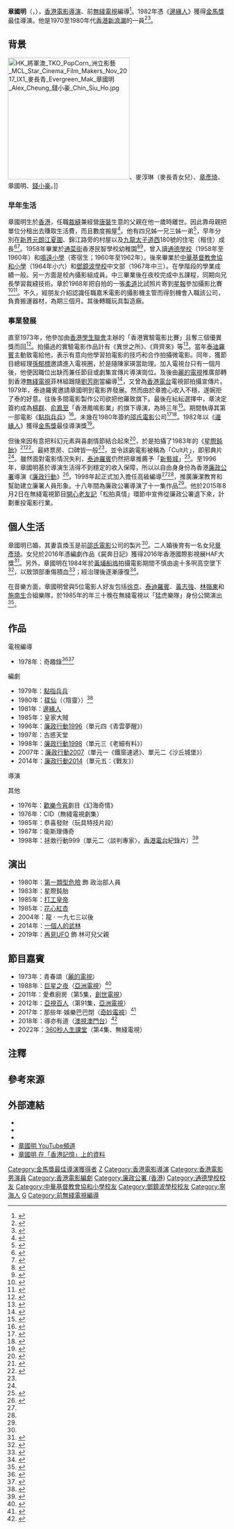 {{藝人
|subject_name   = 章國明
|english_name   = Alex Cheung
|羅馬拼音 = Cheung Kwok-Ming
|image_name     = 
|image_size = 
|image_caption  = 
|類型 = 導演
|date_of_birth  = {{birth date and age|1951|12|22}}<ref name="拍十八年廉政劇章國明：替人消災">{{cite news | title=拍十八年廉政劇章國明：替人消災 | url=https://lj.hkej.com/lj2017/artculture/article/id/362278/%E6%8B%8D%E5%8D%81%E5%85%AB%E5%B9%B4%E5%BB%89%E6%94%BF%E5%8A%87%E7%AB%A0%E5%9C%8B%E6%98%8E%EF%BC%9A%E6%9B%BF%E4%BA%BA%E6%B6%88%E7%81%BD | publisher=信報 | date=2014-04-10|accessdate=2020-07-21}}</ref>
|place_of_birth = {{HKG-1945}}
|date_of_death  = 
|place_of_death = 
|籍貫 = [[浙江省|浙江省]][[寧海縣|寧海縣]]<ref>{{cite web |url=http://archive.ph/capWn |title=章國明家鄉 |last= |first= |date=2018-03-06|website= |publisher=全球章氏宗親 Facebook群組 |access-date=2020-07-25|quote=}}</ref>
|職業 = [[電影導演|電影導演]]、[[電影監製|監製]]、[[編劇|編劇]]
|教育程度 = 中五
|母校 = [[通德學校|通德學校]]<ref>{{cite web |url=http://archive.vn/TfkQy |title=曾就讀的元朗學校 |last= |first= |date=2019-07-26|website= |publisher=章國明 Facebook |access-date=2020-07-25|quote=}}</ref><br>[[天主教鳴遠中學|鳴遠小學]]<ref>{{cite web |url=http://archive.ph/PoPNn |title=就讀鳴遠小學 |last= |first= |date=2018-09-19|website= |publisher=香港調景嶺同學會 |access-date=2020-07-25|quote=}}</ref><br>[[中華基督教會協和小學|中華基督教會協和小學]]<ref>{{cite web |url=http://archive.vn/cm9vJ |title=就讀協和小學 |last= |first= |date=2020-04-23|website= |publisher=章國明 Facebook |access-date=2020-07-25|quote=}}</ref><ref>{{cite web |url=https://drive.google.com/file/d/1Y88aGe5wWuB5xF2HVyobPtgiPZslvO5_/view?usp=sharing |title=章國明協和小學學生照 |last= |first= |date= |website= |publisher=章國明 Facebook |access-date=2020-07-25 |quote= |archive-date=2020-07-25 |archive-url=https://web.archive.org/web/20200725080905/https://drive.google.com/file/d/1Y88aGe5wWuB5xF2HVyobPtgiPZslvO5_/view?usp=sharing |dead-url=no }}</ref><br>[[鄧鏡波學校|鄧鏡波學校]]<ref>{{cite web |url=https://drive.google.com/file/d/1-r6r1fEIG09MZisAyEJmSi-3pU3rgjHE/view?usp=sharing |title=鄧鏡波學校1960年代班照，由下至上第一排右三者為章國明 |last= |first= |date= |website= |publisher=鄧鏡波學校 |access-date=2020-07-25 |quote= |archive-date=2020-07-25 |archive-url=https://web.archive.org/web/20200725074927/https://drive.google.com/file/d/1-r6r1fEIG09MZisAyEJmSi-3pU3rgjHE/view?usp=sharing |dead-url=no }}</ref>
|親屬 = 女兒：[[章彥琦|章彥琦]]（Ashley）<ref>{{cite web |url=https://www.mpweekly.com/entertainment/focus/local/%e5%90%8d%e4%ba%ba%e5%b0%88%e7%b7%9a/home-sweet-home/20170225-40360 |title=章國明獨門育兒訓練 章彥琦傳承投身電影 |last= |first= |date=2017-02-25 |website= |publisher=明周 |access-date=2020-07-21 |quote= |archive-date=2020-11-30 |archive-url=https://web.archive.org/web/20201130193841/https://www.mpweekly.com/entertainment/focus/local/%E5%90%8D%E4%BA%BA%E5%B0%88%E7%B7%9A/home-sweet-home/20170225-40360 |dead-url=no }}</ref><br>（{{birth date and age|1993|12|8}}）<ref>{{cite news | title=代 Cult2：八十前家砌小電影院 實驗片朋友仔 | url=https://hk.lifestyle.appledaily.com/lifestyle/culture/daily/article/20100903/14410644 | page= | publisher=[[蘋果日報_(香港)|蘋果日報]] | date=2010-09-03 | accessdate=2020-07-21 | quote= | archive-date=2019-03-06 | archive-url=https://web.archive.org/web/20190306235205/https://hk.lifestyle.appledaily.com/lifestyle/culture/daily/article/20100903/14410644 | dead-url=no }}</ref>
|配偶 = {{marriage|[[袁煥玉|袁煥玉]]（Terrenz）|1986}}<ref>{{cite news | title=章國明袁煥玉結婚之喜 行婚禮未許進洞房 相戀五六年昨圓夢 | url=https://mmis.hkpl.gov.hk/coverpage/-/coverpage/view?_coverpage_WAR_mmisportalportlet_hsf=%E7%AB%A0%E5%9C%8B%E6%98%8E&p_r_p_-1078056564_c=QF757YsWv59%2F7w9HmQIJTaPYrA8HH0O%2F&_coverpage_WAR_mmisportalportlet_o=51&_coverpage_WAR_mmisportalportlet_actual_q=%28%20verbatim_dc.collection%3A%28%22Old%5C%20HK%5C%20Newspapers%22%29%20%29%20AND+%28%20%28%20allTermsMandatory%3A%28true%29%20OR+all_dc.title%3A%28%E7%AB%A0%E5%9C%8B%E6%98%8E%29%20OR+all_dc.creator%3A%28%E7%AB%A0%E5%9C%8B%E6%98%8E%29%20OR+all_dc.contributor%3A%28%E7%AB%A0%E5%9C%8B%E6%98%8E%29%20OR+all_dc.subject%3A%28%E7%AB%A0%E5%9C%8B%E6%98%8E%29%20OR+fulltext%3A%28%E7%AB%A0%E5%9C%8B%E6%98%8E%29%20OR+all_dc.description%3A%28%E7%AB%A0%E5%9C%8B%E6%98%8E%29%20%29%20%29&_coverpage_WAR_mmisportalportlet_sort_field=score&_coverpage_WAR_mmisportalportlet_sort_order=desc | pages=17 | publisher=華僑日報 | date=1986-03-11 | accessdate=2020-07-23 | quote= | archive-date=2020-07-24 | archive-url=https://web.archive.org/web/20200724104902/https://mmis.hkpl.gov.hk/coverpage/-/coverpage/view?_coverpage_WAR_mmisportalportlet_hsf=%E7%AB%A0%E5%9C%8B%E6%98%8E&p_r_p_-1078056564_c=QF757YsWv59%2F7w9HmQIJTaPYrA8HH0O%2F&_coverpage_WAR_mmisportalportlet_o=51&_coverpage_WAR_mmisportalportlet_actual_q=%28%20verbatim_dc.collection%3A%28%22Old%5C%20HK%5C%20Newspapers%22%29%20%29%20AND+%28%20%28%20allTermsMandatory%3A%28true%29%20OR+all_dc.title%3A%28%E7%AB%A0%E5%9C%8B%E6%98%8E%29%20OR+all_dc.creator%3A%28%E7%AB%A0%E5%9C%8B%E6%98%8E%29%20OR+all_dc.contributor%3A%28%E7%AB%A0%E5%9C%8B%E6%98%8E%29%20OR+all_dc.subject%3A%28%E7%AB%A0%E5%9C%8B%E6%98%8E%29%20OR+fulltext%3A%28%E7%AB%A0%E5%9C%8B%E6%98%8E%29%20OR+all_dc.description%3A%28%E7%AB%A0%E5%9C%8B%E6%98%8E%29%20%29%20%29&_coverpage_WAR_mmisportalportlet_sort_order=desc&_coverpage_WAR_mmisportalportlet_sort_field=score | dead-url=no }}</ref>
|活躍年代 = 1979年至今
|出道日期 = {{start date and age|1973}}
|出道作品 = 《[[點指兵兵|點指兵兵]]》
|出道地點 = {{BHKG}}
|代表作 = 《[[邊緣人_(電影)|邊緣人]]》
|IMDb = 2216880
|goldenhorseawards = {{awards|name=[[第19屆金馬獎|第19屆金馬獎]]|award=最佳導演 |year=1982年 |title=《[[邊緣人_(電影)|邊緣人]]》}}
|簽名 = Alex Cheung Kwok Ming's signature.jpg
}}

'''章國明'''（{{lang-en|Alex Cheung Kwok Ming}}，{{bd|1951年|12月22日}}），[[香港|香港]][[電影|電影]][[導演|導演]]、前[[無綫電視|無綫電視]]編導<ref>{{cite news | title=岳華拍片多動極思靜 電視編導章國明突投影圈 | url=https://mmis.hkpl.gov.hk/coverpage/-/coverpage/view?_coverpage_WAR_mmisportalportlet_hsf=%E7%AB%A0%E5%9C%8B%E6%98%8E&_coverpage_WAR_mmisportalportlet_actual_q=%28%20verbatim_dc.collection%3A%28%22Old%5C%20HK%5C%20Newspapers%22%29%20%29%20AND+%28%20%28%20allTermsMandatory%3A%28true%29%20OR+all_dc.title%3A%28%E7%AB%A0%E5%9C%8B%E6%98%8E%29%20OR+all_dc.creator%3A%28%E7%AB%A0%E5%9C%8B%E6%98%8E%29%20OR+all_dc.contributor%3A%28%E7%AB%A0%E5%9C%8B%E6%98%8E%29%20OR+all_dc.subject%3A%28%E7%AB%A0%E5%9C%8B%E6%98%8E%29%20OR+fulltext%3A%28%E7%AB%A0%E5%9C%8B%E6%98%8E%29%20OR+all_dc.description%3A%28%E7%AB%A0%E5%9C%8B%E6%98%8E%29%20%29%20%29&_coverpage_WAR_mmisportalportlet_sort_field=score&p_r_p_-1078056564_c=QF757YsWv5%2FH7zGe%2FKF%2BFGxpjCR6LMsU&_coverpage_WAR_mmisportalportlet_o=76&_coverpage_WAR_mmisportalportlet_sort_order=desc | page=3 | publisher=工商晚報 | date=1979-01-27 | accessdate=2020-07-25 | quote= | archive-date=2020-07-25 | archive-url=https://web.archive.org/web/20200725093324/https://mmis.hkpl.gov.hk/coverpage/-/coverpage/view?_coverpage_WAR_mmisportalportlet_hsf=%E7%AB%A0%E5%9C%8B%E6%98%8E&_coverpage_WAR_mmisportalportlet_actual_q=%28%20verbatim_dc.collection%3A%28%22Old%5C%20HK%5C%20Newspapers%22%29%20%29%20AND+%28%20%28%20allTermsMandatory%3A%28true%29%20OR+all_dc.title%3A%28%E7%AB%A0%E5%9C%8B%E6%98%8E%29%20OR+all_dc.creator%3A%28%E7%AB%A0%E5%9C%8B%E6%98%8E%29%20OR+all_dc.contributor%3A%28%E7%AB%A0%E5%9C%8B%E6%98%8E%29%20OR+all_dc.subject%3A%28%E7%AB%A0%E5%9C%8B%E6%98%8E%29%20OR+fulltext%3A%28%E7%AB%A0%E5%9C%8B%E6%98%8E%29%20OR+all_dc.description%3A%28%E7%AB%A0%E5%9C%8B%E6%98%8E%29%20%29%20%29&_coverpage_WAR_mmisportalportlet_sort_field=score&p_r_p_-1078056564_c=QF757YsWv5%2FH7zGe%2FKF%2BFGxpjCR6LMsU&_coverpage_WAR_mmisportalportlet_o=76&_coverpage_WAR_mmisportalportlet_sort_order=desc | dead-url=no }}</ref>。1982年憑《[[邊緣人_(電影)|邊緣人]]》獲得[[金馬獎|金馬獎]]最佳導演。他是1970至1980年代[[香港新浪潮|香港新浪潮]]的一員<ref>{{cite web |url=https://www.filmcritics.org.hk/film-review/node/2018/05/10/%E6%9B%B8%E5%AF%AB%E7%95%B6%E4%B8%8B%EF%BC%9A%E9%A6%99%E6%B8%AF%E5%9C%8B%E9%9A%9B%E9%9B%BB%E5%BD%B1%E7%AF%80%E5%81%B4%E8%A8%98 |title=書寫當下：香港國際電影節側記 |last= |first= |date=2018-05-10|website= |publisher=香港影評庫 |access-date=2020-07-21|quote=}}</ref><ref>{{cite book |author1=李冰雁 |title=香港電影的文化記憶 從文學到電影的跨媒介轉換 |date=2017 |publisher=三聯書店(香港)有限公司 |page=6 |quote= |url=https://books.google.com.hk/books?id=Qr01DwAAQBAJ&pg=PA6&lpg=PA6&dq=%E7%AB%A0%E5%9C%8B%E6%98%8E+%E9%A6%99%E6%B8%AF%E9%9B%BB%E5%8F%B0&source=bl&ots=5hALE3V_gj&sig=ACfU3U0_8iSRjAcC21PQhX-He37lwQuVtQ&hl=zh-TW&sa=X&ved=2ahUKEwiLjoLGs-jqAhUXa94KHR_uCrs4MhDoATAGegQICRAB#v=onepage&q=%E7%AB%A0%E5%9C%8B%E6%98%8E%20%E9%A6%99%E6%B8%AF%E9%9B%BB%E5%8F%B0&f=false |access-date=2020-07-25 |archive-date=2021-03-02 |archive-url=https://web.archive.org/web/20210302155926/https://books.google.com.hk/books?id=Qr01DwAAQBAJ&pg=PA6&lpg=PA6&dq=%E7%AB%A0%E5%9C%8B%E6%98%8E+%E9%A6%99%E6%B8%AF%E9%9B%BB%E5%8F%B0&source=bl&ots=5hALE3V_gj&sig=ACfU3U0_8iSRjAcC21PQhX-He37lwQuVtQ&hl=zh-TW&sa=X&ved=2ahUKEwiLjoLGs-jqAhUXa94KHR_uCrs4MhDoATAGegQICRAB#v=onepage&q=%E7%AB%A0%E5%9C%8B%E6%98%8E%20%E9%A6%99%E6%B8%AF%E9%9B%BB%E5%8F%B0&f=false |dead-url=no }}</ref>。

==背景==
[[File:HK_將軍澳_TKO_PopCorn_洲立影藝_MCL_Star_Cinema_Film_Makers_Nov_2017_IX1_麥長青_Evergreen_Mak_章國明_Alex_Cheung_錢小豪_Chin_Siu_Ho.jpg|280px]]、麥淳琳（麥長青女兒）、[[章彥琦|章彥琦]]、章國明、[[錢小豪|錢小豪]]。]]

===早年生活===
章國明生於[[香港|香港]]，任職[[裁縫|裁縫]]兼經營[[唐裝|唐裝]]生意的父親在他一歲時離世{{noteTag|name=守下留情|關於章國明太子道成長地、家庭背景、學業情況、校園生活以及學習裁縫技術的資料出自香港電台第一台廣播節目《守下留情》於2018年1月8日播出的訪問。}}。因此靠母親把單位分租出去賺取生活費{{noteTag|name=守下留情}}，而且數度搬屋<ref>{{cite news | title=許多公司都找他 章國明忽成忙人 | url=https://mmis.hkpl.gov.hk/coverpage/-/coverpage/view?_coverpage_WAR_mmisportalportlet_hsf=%E7%AB%A0%E5%9C%8B%E6%98%8E&p_r_p_-1078056564_c=QF757YsWv5%2FH7zGe%2FKF%2BFGVSHzTSol2D&_coverpage_WAR_mmisportalportlet_o=56&_coverpage_WAR_mmisportalportlet_actual_q=%28%20verbatim_dc.collection%3A%28%22Old%5C%20HK%5C%20Newspapers%22%29%20%29%20AND+%28%20%28%20allTermsMandatory%3A%28true%29%20OR+all_dc.title%3A%28%E7%AB%A0%E5%9C%8B%E6%98%8E%29%20OR+all_dc.creator%3A%28%E7%AB%A0%E5%9C%8B%E6%98%8E%29%20OR+all_dc.contributor%3A%28%E7%AB%A0%E5%9C%8B%E6%98%8E%29%20OR+all_dc.subject%3A%28%E7%AB%A0%E5%9C%8B%E6%98%8E%29%20OR+fulltext%3A%28%E7%AB%A0%E5%9C%8B%E6%98%8E%29%20OR+all_dc.description%3A%28%E7%AB%A0%E5%9C%8B%E6%98%8E%29%20%29%20%29&_coverpage_WAR_mmisportalportlet_sort_field=score&_coverpage_WAR_mmisportalportlet_sort_order=desc | pages=6 | publisher=工商晚報 | date=1980-07-27 | accessdate=2020-07-23 | quote= | archive-date=2020-07-24 | archive-url=https://web.archive.org/web/20200724014328/https://mmis.hkpl.gov.hk/coverpage/-/coverpage/view?_coverpage_WAR_mmisportalportlet_hsf=%E7%AB%A0%E5%9C%8B%E6%98%8E&p_r_p_-1078056564_c=QF757YsWv5%2FH7zGe%2FKF%2BFGVSHzTSol2D&_coverpage_WAR_mmisportalportlet_o=56&_coverpage_WAR_mmisportalportlet_actual_q=%28%20verbatim_dc.collection%3A%28%22Old%5C%20HK%5C%20Newspapers%22%29%20%29%20AND+%28%20%28%20allTermsMandatory%3A%28true%29%20OR+all_dc.title%3A%28%E7%AB%A0%E5%9C%8B%E6%98%8E%29%20OR+all_dc.creator%3A%28%E7%AB%A0%E5%9C%8B%E6%98%8E%29%20OR+all_dc.contributor%3A%28%E7%AB%A0%E5%9C%8B%E6%98%8E%29%20OR+all_dc.subject%3A%28%E7%AB%A0%E5%9C%8B%E6%98%8E%29%20OR+fulltext%3A%28%E7%AB%A0%E5%9C%8B%E6%98%8E%29%20OR+all_dc.description%3A%28%E7%AB%A0%E5%9C%8B%E6%98%8E%29%20%29%20%29&_coverpage_WAR_mmisportalportlet_sort_field=score&_coverpage_WAR_mmisportalportlet_sort_order=desc | dead-url=no }}</ref>。他有四兄姊一兄三姊一弟{{noteTag|name=守下留情}}<ref>{{cite web |url=http://archive.ph/GvX3a |title=兄弟姊妹數目 |last= |first= |date=2017-04-25|website= |publisher=章國明 Facebook |access-date=2020-07-25|quote=}}</ref>，早年分別在[[新界|新界]][[元朗|元朗]][[江夏圍|江夏圍]]、錦江路旁的村屋以及[[九龍|九龍]][[太子道西|太子道西]]180號的住宅（租住）成長{{noteTag|name=守下留情}}<ref>{{cite web |url=http://archive.vn/Wbi8O |title=童年住處 |last= |first= |date=2019-07-26|website= |publisher=章國明 Facebook |access-date=2020-07-25|quote=}}</ref><ref>{{cite web |url=http://archive.vn/gq5dY |title=童年住處(2) |last= |first= |date=2015-04-24|website= |publisher=章國明 Facebook |access-date=2020-07-25|quote=}}</ref>。1958年畢業於[[通菜街|通菜街]]香港民智學校幼稚園<ref>{{cite web |url=https://drive.google.com/file/d/12kmD7eirDjD-jzUinqeg_ffatmOpTtke/view?usp=sharing |title=香港民智學校幼稚園畢業生合照，帶標示者（由章本人標籤）為章國明 |last= |first= |date=1958 |website= |publisher=香港民智學校 |access-date=2020-07-25 |quote= |archive-date=2020-07-25 |archive-url=https://web.archive.org/web/20200725081743/https://drive.google.com/file/d/12kmD7eirDjD-jzUinqeg_ffatmOpTtke/view?usp=sharing |dead-url=no }}</ref><ref>{{cite news |title=畢業禮達高潮 昨十九校舉行 |url=https://mmis.hkpl.gov.hk/coverpage/-/coverpage/view?_coverpage_WAR_mmisportalportlet_hsf=%E7%95%A2%E6%A5%AD%E7%A6%AE&_coverpage_WAR_mmisportalportlet_actual_q=%28%20verbatim_dc.collection%3A%28%22Old%5C%20HK%5C%20Newspapers%22%29%20%29%20AND+%28%20%28%20allTermsMandatory%3A%28true%29%20OR+all_dc.title%3A%28%E7%95%A2%E6%A5%AD%E7%A6%AE%29%20OR+all_dc.creator%3A%28%E7%95%A2%E6%A5%AD%E7%A6%AE%29%20OR+all_dc.contributor%3A%28%E7%95%A2%E6%A5%AD%E7%A6%AE%29%20OR+all_dc.subject%3A%28%E7%95%A2%E6%A5%AD%E7%A6%AE%29%20OR+fulltext%3A%28%E7%95%A2%E6%A5%AD%E7%A6%AE%29%20OR+all_dc.description%3A%28%E7%95%A2%E6%A5%AD%E7%A6%AE%29%20%29%20%29&_coverpage_WAR_mmisportalportlet_sort_field=dc.publicationdate_bsort&p_r_p_-1078056564_c=QF757YsWv5%2FH7zGe%2FKF%2BFMZkdMRV8Tpu&_coverpage_WAR_mmisportalportlet_o=319&_coverpage_WAR_mmisportalportlet_sort_order=desc&_coverpage_WAR_mmisportalportlet_filter=dc.publicationdate_dt%3A%5B1950-01-01T00%3A00%3A00Z+TO+1959-12-31T15%3A59%3A59Z%5D |page=14 |language= |publisher=華僑日報 | date=1958-07-19 |accessdate=2022-05-01 |quote= }}</ref>，曾入讀[[通德學校|通德學校]]（1958年至1960年）和[[天主教鳴遠中學|鳴遠小學]]（寄宿生；1960年至1962年）。後來畢業於[[中華基督教會協和小學|中華基督教會協和小學]]（1964年小六）和[[鄧鏡波學校|鄧鏡波學校]]中文部（1967年中三）。在學階段的學業成績一般{{noteTag|name=守下留情}}。另一方面是校內攝影組成員{{noteTag|name=守下留情}}。中三畢業後在夜校完成中五課程{{noteTag|name=守下留情}}，同期向兄長學習裁縫技術{{noteTag|name=守下留情}}。章於1968年把自拍的一張[[柔道|柔道]]比試照片寄到[[星報|星報]]參加攝影比賽<ref>{{cite web |url=http://archive.vn/QepGR |title=參加星報攝影比賽 |last= |first= |date=2017-04-18|website= |publisher=章國明 Facebook |access-date=2020-07-25|quote=}}</ref><ref>{{cite news | title=Well-composed shot wins $25 | url=https://drive.google.com/file/d/1Hh6Rc1Ga9YizX1bhPorN3yHS9G4PhfJb/view?usp=sharing | page= | publisher=星報 | date=1968-05-12 | accessdate=2020-07-25 | quote= | archive-date=2021-03-02 | archive-url=https://web.archive.org/web/20210302155933/https://drive.google.com/file/d/1Hh6Rc1Ga9YizX1bhPorN3yHS9G4PhfJb/view?usp=sharing | dead-url=no }}</ref>。不久，經朋友介紹認識任職嘉禾電影的攝影機主管而得到機會入職該公司，負責搬運器材，為期三個月{{noteTag|name=守下留情1|關於章國明入行經過的資料出自香港電台第一台廣播節目《守下留情》於2018年1月9日播出的訪問。}}。其後轉職玩具製造廠{{noteTag|name=守下留情1}}。

===事業發展===
直至1973年，他參加由[[香港學生聯會|香港學生聯會]]主辦的「香港實驗電影比賽」且奪三個優異獎而回<ref>{{cite news | title=章國明×泰迪羅賓 40年電影熱血對談 | url=https://lj.hkej.com/lj2017/artculture/article/id/1845468/%E7%AB%A0%E5%9C%8B%E6%98%8E%C3%97%E6%B3%B0%E8%BF%AA%E7%BE%85%E8%B3%93+40%E5%B9%B4%E9%9B%BB%E5%BD%B1%E7%86%B1%E8%A1%80%E5%B0%8D%E8%AB%87 | page= | publisher=信報 | date=2018-05-24 | accessdate=2020-07-21 | quote= | archive-date=2019-12-03 | archive-url=https://web.archive.org/web/20191203070816/https://lj.hkej.com/lj2017/artculture/article/id/1845468/%25E7%25AB%25A0%25E5%259C%258B%25E6%2598%258E%25C3%2597%25E6%25B3%25B0%25E8%25BF%25AA%25E7%25BE%2585%25E8%25B3%2593%2B40%25E5%25B9%25B4%25E9%259B%25BB%25E5%25BD%25B1%25E7%2586%25B1%25E8%25A1%2580%25E5%25B0%258D%25E8%25AB%2587 | dead-url=no }}</ref>{{noteTag|name=守下留情1}}。拍攝過的實驗電影作品計有《異世之所》、《齊齊來》等<ref>{{cite web |url=https://www.lcsd.gov.hk/CE/CulturalService/HKFA/documents/2005525/2007343/newsletter70_e.pdf |title=第70期通訊 |last= |first= |date=2014-11 |website= |publisher=香港電影資料館 |access-date=2020-07-21 |quote= |archive-date=2020-07-21 |archive-url=https://web.archive.org/web/20200721122648/https://www.lcsd.gov.hk/CE/CulturalService/HKFA/documents/2005525/2007343/newsletter70_e.pdf |dead-url=no }}</ref>。當年[[泰迪羅賓|泰迪羅賓]]主動致電給他，表示有意向他學習拍電影的技巧和合作拍攝微電影{{noteTag|name=守下留情1}}。同年，獲節目總經理[[孫郁標|孫郁標]]邀請進入電視圈{{noteTag|name=守下留情1}}，於是隨陳家瑛當助理{{noteTag|name=守下留情1}}。加入電視台只有一個月後，他便因職位出缺而兼任節目或劇集宣傳片導演崗位{{noteTag|name=守下留情2|關於章國明轉職無綫電視的資料出自香港電台第一台廣播節目《守下留情》於2018年1月10日播出的訪問。}}。及後由[[麗的電視|麗的電視]]推廣部轉到香港[[無綫電視|無綫電視]]菲林組跟隨[[劉芳剛|劉芳剛]]當編導<ref>{{cite news | title=章國明事業得意 情塲卻遭大風波 | url=https://mmis.hkpl.gov.hk/coverpage/-/coverpage/view?_coverpage_WAR_mmisportalportlet_hsf=%E7%AB%A0%E5%9C%8B%E6%98%8E&p_r_p_-1078056564_c=QF757YsWv5%2FH7zGe%2FKF%2BFK8JO3uRCvhE&_coverpage_WAR_mmisportalportlet_o=98&_coverpage_WAR_mmisportalportlet_actual_q=%28%20verbatim_dc.collection%3A%28%22Old%5C%20HK%5C%20Newspapers%22%29%20%29%20AND+%28%20%28%20allTermsMandatory%3A%28true%29%20OR+all_dc.title%3A%28%E7%AB%A0%E5%9C%8B%E6%98%8E%29%20OR+all_dc.creator%3A%28%E7%AB%A0%E5%9C%8B%E6%98%8E%29%20OR+all_dc.contributor%3A%28%E7%AB%A0%E5%9C%8B%E6%98%8E%29%20OR+all_dc.subject%3A%28%E7%AB%A0%E5%9C%8B%E6%98%8E%29%20OR+fulltext%3A%28%E7%AB%A0%E5%9C%8B%E6%98%8E%29%20OR+all_dc.description%3A%28%E7%AB%A0%E5%9C%8B%E6%98%8E%29%20%29%20%29&_coverpage_WAR_mmisportalportlet_sort_field=score&_coverpage_WAR_mmisportalportlet_sort_order=desc | page=5 | publisher=工商晚報 | date=1979-10-23 | accessdate=2020-07-25 | quote= | archive-date=2020-07-25 | archive-url=https://web.archive.org/web/20200725143413/https://mmis.hkpl.gov.hk/coverpage/-/coverpage/view?_coverpage_WAR_mmisportalportlet_hsf=%E7%AB%A0%E5%9C%8B%E6%98%8E&p_r_p_-1078056564_c=QF757YsWv5%2FH7zGe%2FKF%2BFK8JO3uRCvhE&_coverpage_WAR_mmisportalportlet_o=98&_coverpage_WAR_mmisportalportlet_actual_q=%28%20verbatim_dc.collection%3A%28%22Old%5C%20HK%5C%20Newspapers%22%29%20%29%20AND+%28%20%28%20allTermsMandatory%3A%28true%29%20OR+all_dc.title%3A%28%E7%AB%A0%E5%9C%8B%E6%98%8E%29%20OR+all_dc.creator%3A%28%E7%AB%A0%E5%9C%8B%E6%98%8E%29%20OR+all_dc.contributor%3A%28%E7%AB%A0%E5%9C%8B%E6%98%8E%29%20OR+all_dc.subject%3A%28%E7%AB%A0%E5%9C%8B%E6%98%8E%29%20OR+fulltext%3A%28%E7%AB%A0%E5%9C%8B%E6%98%8E%29%20OR+all_dc.description%3A%28%E7%AB%A0%E5%9C%8B%E6%98%8E%29%20%29%20%29&_coverpage_WAR_mmisportalportlet_sort_field=score&_coverpage_WAR_mmisportalportlet_sort_order=desc | dead-url=no }}</ref>{{noteTag|name=守下留情2}}，又曾為[[香港電台|香港電台]]電視部拍攝宣傳片。1979年，泰迪羅賓邀請章國明到電影界發展{{noteTag|name=守下留情3|關於章國明轉為電影導演經過的資料出自香港電台第一台廣播節目《守下留情》於2018年1月11日播出的訪問。}}。然而由於章擔心收入不穩，遂婉拒了泰的好意{{noteTag|name=守下留情3}}。往後多間電影製作公司欲把他羅致旗下。最後在紜紜選擇中，章決定簽約成為[[楊群_(演員)|楊群]]、[[俞鳳至|俞鳳至]]「香港鳳鳴影業」的旗下導演{{noteTag|name=守下留情3}}，為時三年<ref>{{cite news | title=簽導演約四月來未支薪 章國明力爭權益 | url=https://mmis.hkpl.gov.hk/coverpage/-/coverpage/view?_coverpage_WAR_mmisportalportlet_hsf=%E7%AB%A0%E5%9C%8B%E6%98%8E&p_r_p_-1078056564_c=QF757YsWv5%2FH7zGe%2FKF%2BFJE5DsxVhX4e&_coverpage_WAR_mmisportalportlet_o=52&_coverpage_WAR_mmisportalportlet_actual_q=%28%20verbatim_dc.collection%3A%28%22Old%5C%20HK%5C%20Newspapers%22%29%20%29%20AND+%28%20%28%20allTermsMandatory%3A%28true%29%20OR+all_dc.title%3A%28%E7%AB%A0%E5%9C%8B%E6%98%8E%29%20OR+all_dc.creator%3A%28%E7%AB%A0%E5%9C%8B%E6%98%8E%29%20OR+all_dc.contributor%3A%28%E7%AB%A0%E5%9C%8B%E6%98%8E%29%20OR+all_dc.subject%3A%28%E7%AB%A0%E5%9C%8B%E6%98%8E%29%20OR+fulltext%3A%28%E7%AB%A0%E5%9C%8B%E6%98%8E%29%20OR+all_dc.description%3A%28%E7%AB%A0%E5%9C%8B%E6%98%8E%29%20%29%20%29&_coverpage_WAR_mmisportalportlet_sort_field=score&_coverpage_WAR_mmisportalportlet_sort_order=desc | pages=5 | publisher=工商晚報 | date=1979-10-09 | accessdate=2020-07-23 | quote= | archive-date=2020-07-23 | archive-url=https://web.archive.org/web/20200723134245/https://mmis.hkpl.gov.hk/coverpage/-/coverpage/view?_coverpage_WAR_mmisportalportlet_hsf=%E7%AB%A0%E5%9C%8B%E6%98%8E&p_r_p_-1078056564_c=QF757YsWv5%2FH7zGe%2FKF%2BFJE5DsxVhX4e&_coverpage_WAR_mmisportalportlet_o=52&_coverpage_WAR_mmisportalportlet_actual_q=%28%20verbatim_dc.collection%3A%28%22Old%5C%20HK%5C%20Newspapers%22%29%20%29%20AND+%28%20%28%20allTermsMandatory%3A%28true%29%20OR+all_dc.title%3A%28%E7%AB%A0%E5%9C%8B%E6%98%8E%29%20OR+all_dc.creator%3A%28%E7%AB%A0%E5%9C%8B%E6%98%8E%29%20OR+all_dc.contributor%3A%28%E7%AB%A0%E5%9C%8B%E6%98%8E%29%20OR+all_dc.subject%3A%28%E7%AB%A0%E5%9C%8B%E6%98%8E%29%20OR+fulltext%3A%28%E7%AB%A0%E5%9C%8B%E6%98%8E%29%20OR+all_dc.description%3A%28%E7%AB%A0%E5%9C%8B%E6%98%8E%29%20%29%20%29&_coverpage_WAR_mmisportalportlet_sort_order=desc&_coverpage_WAR_mmisportalportlet_sort_field=score | dead-url=no }}</ref>。期間執導其第一部電影《[[點指兵兵|點指兵兵]]》<ref>{{cite web |url=https://www.news.gov.hk/chi/2019/02/20190212/20190212_164323_120.html |title=章國明影談系列3月登場 |last= |first= |date=2019-02-12 |website= |publisher=政府新聞網 |access-date=2020-07-21 |quote= |archive-date=2019-02-13 |archive-url=https://web.archive.org/web/20190213122641/http://www.news.gov.hk/chi/2019/02/20190212/20190212_164323_120.html |dead-url=no }}</ref>。未幾在1980年簽約[[邵氏兄弟|邵氏電影]]公司<ref>{{cite news | title=章國明患得患失 盛讚女友夠體貼 | url=https://mmis.hkpl.gov.hk/coverpage/-/coverpage/view?_coverpage_WAR_mmisportalportlet_hsf=%E7%AB%A0%E5%9C%8B%E6%98%8E&p_r_p_-1078056564_c=QF757YsWv58Sngm8Qm6MnzSElWO6EbLX&_coverpage_WAR_mmisportalportlet_o=84&_coverpage_WAR_mmisportalportlet_actual_q=%28%20verbatim_dc.collection%3A%28%22Old%5C%20HK%5C%20Newspapers%22%29%20%29%20AND+%28%20%28%20allTermsMandatory%3A%28true%29%20OR+all_dc.title%3A%28%E7%AB%A0%E5%9C%8B%E6%98%8E%29%20OR+all_dc.creator%3A%28%E7%AB%A0%E5%9C%8B%E6%98%8E%29%20OR+all_dc.contributor%3A%28%E7%AB%A0%E5%9C%8B%E6%98%8E%29%20OR+all_dc.subject%3A%28%E7%AB%A0%E5%9C%8B%E6%98%8E%29%20OR+fulltext%3A%28%E7%AB%A0%E5%9C%8B%E6%98%8E%29%20OR+all_dc.description%3A%28%E7%AB%A0%E5%9C%8B%E6%98%8E%29%20%29%20%29&_coverpage_WAR_mmisportalportlet_sort_field=score&_coverpage_WAR_mmisportalportlet_sort_order=desc | page=16 | publisher=華僑日報 | date=1983-06-30 | accessdate=2020-07-25 | quote= | archive-date=2020-07-25 | archive-url=https://web.archive.org/web/20200725123527/https://mmis.hkpl.gov.hk/coverpage/-/coverpage/view?_coverpage_WAR_mmisportalportlet_hsf=%E7%AB%A0%E5%9C%8B%E6%98%8E&p_r_p_-1078056564_c=QF757YsWv58Sngm8Qm6MnzSElWO6EbLX&_coverpage_WAR_mmisportalportlet_o=84&_coverpage_WAR_mmisportalportlet_actual_q=%28%20verbatim_dc.collection%3A%28%22Old%5C%20HK%5C%20Newspapers%22%29%20%29%20AND+%28%20%28%20allTermsMandatory%3A%28true%29%20OR+all_dc.title%3A%28%E7%AB%A0%E5%9C%8B%E6%98%8E%29%20OR+all_dc.creator%3A%28%E7%AB%A0%E5%9C%8B%E6%98%8E%29%20OR+all_dc.contributor%3A%28%E7%AB%A0%E5%9C%8B%E6%98%8E%29%20OR+all_dc.subject%3A%28%E7%AB%A0%E5%9C%8B%E6%98%8E%29%20OR+fulltext%3A%28%E7%AB%A0%E5%9C%8B%E6%98%8E%29%20OR+all_dc.description%3A%28%E7%AB%A0%E5%9C%8B%E6%98%8E%29%20%29%20%29&_coverpage_WAR_mmisportalportlet_sort_order=desc&_coverpage_WAR_mmisportalportlet_sort_field=score | dead-url=no }}</ref><ref>{{cite news | title=獲方逸華支持 章國明決續約 | url=https://mmis.hkpl.gov.hk/coverpage/-/coverpage/view?_coverpage_WAR_mmisportalportlet_hsf=%E7%AB%A0%E5%9C%8B%E6%98%8E&p_r_p_-1078056564_c=QF757YsWv5%2FH7zGe%2FKF%2BFJX%2BTLLPM37h&_coverpage_WAR_mmisportalportlet_o=83&_coverpage_WAR_mmisportalportlet_actual_q=%28%20verbatim_dc.collection%3A%28%22Old%5C%20HK%5C%20Newspapers%22%29%20%29%20AND+%28%20%28%20allTermsMandatory%3A%28true%29%20OR+all_dc.title%3A%28%E7%AB%A0%E5%9C%8B%E6%98%8E%29%20OR+all_dc.creator%3A%28%E7%AB%A0%E5%9C%8B%E6%98%8E%29%20OR+all_dc.contributor%3A%28%E7%AB%A0%E5%9C%8B%E6%98%8E%29%20OR+all_dc.subject%3A%28%E7%AB%A0%E5%9C%8B%E6%98%8E%29%20OR+fulltext%3A%28%E7%AB%A0%E5%9C%8B%E6%98%8E%29%20OR+all_dc.description%3A%28%E7%AB%A0%E5%9C%8B%E6%98%8E%29%20%29%20%29&_coverpage_WAR_mmisportalportlet_sort_field=score&_coverpage_WAR_mmisportalportlet_sort_order=desc | page=4 | publisher=工商晚報 | date=1981-07-29 | accessdate=2020-07-25 | quote= | archive-date=2020-07-25 | archive-url=https://web.archive.org/web/20200725141335/https://mmis.hkpl.gov.hk/coverpage/-/coverpage/view?_coverpage_WAR_mmisportalportlet_hsf=%E7%AB%A0%E5%9C%8B%E6%98%8E&p_r_p_-1078056564_c=QF757YsWv5%2FH7zGe%2FKF%2BFJX%2BTLLPM37h&_coverpage_WAR_mmisportalportlet_o=83&_coverpage_WAR_mmisportalportlet_actual_q=%28%20verbatim_dc.collection%3A%28%22Old%5C%20HK%5C%20Newspapers%22%29%20%29%20AND+%28%20%28%20allTermsMandatory%3A%28true%29%20OR+all_dc.title%3A%28%E7%AB%A0%E5%9C%8B%E6%98%8E%29%20OR+all_dc.creator%3A%28%E7%AB%A0%E5%9C%8B%E6%98%8E%29%20OR+all_dc.contributor%3A%28%E7%AB%A0%E5%9C%8B%E6%98%8E%29%20OR+all_dc.subject%3A%28%E7%AB%A0%E5%9C%8B%E6%98%8E%29%20OR+fulltext%3A%28%E7%AB%A0%E5%9C%8B%E6%98%8E%29%20OR+all_dc.description%3A%28%E7%AB%A0%E5%9C%8B%E6%98%8E%29%20%29%20%29&_coverpage_WAR_mmisportalportlet_sort_order=desc&_coverpage_WAR_mmisportalportlet_sort_field=score | dead-url=no }}</ref>。1982年以《[[邊緣人_(電影)|邊緣人]]》獲得[[金馬獎|金馬獎]]最佳導演獎<ref>{{cite web |url=https://www.goldenhorse.org.tw/awards/nw/?serach_type=award&sc=10&search_regist_year=1982&ins=16 |title=第19屆金馬獎入圍與得獎名單 |last= |first= |date=1982 |website= |publisher=台北金馬影展 |access-date=2020-07-21 |quote= |archive-date=2021-03-02 |archive-url=https://web.archive.org/web/20210302004520/https://www.goldenhorse.org.tw/awards/nw/?serach_type=award&sc=10&search_regist_year=1982&ins=16 |dead-url=no }}</ref>。

但後來因有意把科幻元素與喜劇情節結合起來<ref name="【導演講Cult】重提《星際鈍胎》慘痛教訓 章國明：自己失敗變Cult片！">{{cite web |url=https://hk.appledaily.com/entertainment/20190119/KWB3HVMCGCZTN6IUFJXTQEHNO4/ |title=【導演講Cult】重提《星際鈍胎》慘痛教訓 章國明：自己失敗變Cult片！ |last= |first= |date=2019-01-19 |website= |publisher=香港蘋果日報 |access-date=2020-07-21 |quote= |archive-date=2021-06-21 |archive-url=https://web.archive.org/web/20210621190525/https://hk.appledaily.com/entertainment/20190119/KWB3HVMCGCZTN6IUFJXTQEHNO4/ |dead-url=yes }}</ref>，於是拍攝了1983年的《[[星際鈍胎|星際鈍胎]]》<ref>{{cite news | title=兩金馬導演是窮光蛋 徐克章國明有才氣無財氣 | url=https://mmis.hkpl.gov.hk/coverpage/-/coverpage/view?_coverpage_WAR_mmisportalportlet_hsf=%E7%AB%A0%E5%9C%8B%E6%98%8E&p_r_p_-1078056564_c=QF757YsWv5%2FH7zGe%2FKF%2BFCFXC%2BK%2FaydW&_coverpage_WAR_mmisportalportlet_o=73&_coverpage_WAR_mmisportalportlet_actual_q=%28%20verbatim_dc.collection%3A%28%22Old%5C%20HK%5C%20Newspapers%22%29%20%29%20AND+%28%20%28%20allTermsMandatory%3A%28true%29%20OR+all_dc.title%3A%28%E7%AB%A0%E5%9C%8B%E6%98%8E%29%20OR+all_dc.creator%3A%28%E7%AB%A0%E5%9C%8B%E6%98%8E%29%20OR+all_dc.contributor%3A%28%E7%AB%A0%E5%9C%8B%E6%98%8E%29%20OR+all_dc.subject%3A%28%E7%AB%A0%E5%9C%8B%E6%98%8E%29%20OR+fulltext%3A%28%E7%AB%A0%E5%9C%8B%E6%98%8E%29%20OR+all_dc.description%3A%28%E7%AB%A0%E5%9C%8B%E6%98%8E%29%20%29%20%29&_coverpage_WAR_mmisportalportlet_sort_field=score&_coverpage_WAR_mmisportalportlet_sort_order=desc | page=6 | publisher=工商晚報 | date=1982-11-05 | accessdate=2020-07-25 | quote= | archive-date=2020-07-25 | archive-url=https://web.archive.org/web/20200725093404/https://mmis.hkpl.gov.hk/coverpage/-/coverpage/view?_coverpage_WAR_mmisportalportlet_hsf=%E7%AB%A0%E5%9C%8B%E6%98%8E&p_r_p_-1078056564_c=QF757YsWv5%2FH7zGe%2FKF%2BFCFXC%2BK%2FaydW&_coverpage_WAR_mmisportalportlet_o=73&_coverpage_WAR_mmisportalportlet_actual_q=%28%20verbatim_dc.collection%3A%28%22Old%5C%20HK%5C%20Newspapers%22%29%20%29%20AND+%28%20%28%20allTermsMandatory%3A%28true%29%20OR+all_dc.title%3A%28%E7%AB%A0%E5%9C%8B%E6%98%8E%29%20OR+all_dc.creator%3A%28%E7%AB%A0%E5%9C%8B%E6%98%8E%29%20OR+all_dc.contributor%3A%28%E7%AB%A0%E5%9C%8B%E6%98%8E%29%20OR+all_dc.subject%3A%28%E7%AB%A0%E5%9C%8B%E6%98%8E%29%20OR+fulltext%3A%28%E7%AB%A0%E5%9C%8B%E6%98%8E%29%20OR+all_dc.description%3A%28%E7%AB%A0%E5%9C%8B%E6%98%8E%29%20%29%20%29&_coverpage_WAR_mmisportalportlet_sort_order=desc&_coverpage_WAR_mmisportalportlet_sort_field=score | dead-url=no }}</ref><ref>{{cite web |url=https://www.filmcritics.org.hk/hkinema/hkinema02.pdf |title=香港點解冇科幻？ |last= |first= |date=2008-3 |website= |publisher=香港電影評論學會季刊 |access-date=2020-07-21 |quote= |archive-date=2021-03-02 |archive-url=https://web.archive.org/web/20210302160039/https://www.filmcritics.org.hk/hkinema/hkinema02.pdf |dead-url=no }}</ref>。最終票房、口碑皆一般<ref name="【導演講Cult】重提《星際鈍胎》慘痛教訓 章國明：自己失敗變Cult片！" />，並令該齣電影被稱為「Cult片」，即邪典片<ref name="【導演講Cult】重提《星際鈍胎》慘痛教訓 章國明：自己失敗變Cult片！" />。雖然面對電影情況失利，[[泰迪羅賓|泰迪羅賓]]仍然把章推薦予「[[新藝城|新藝城]]」<ref>{{cite web |url=https://www.mpweekly.com/entertainment/interview/%e9%9b%86%e9%ab%94%e5%9b%9e%e6%86%b6/20170506-53998/attachment/%e3%80%8a%e6%98%9f%e9%9a%9b%e9%88%8d%e8%83%8e%e3%80%8b%e5%a4%b1%e5%88%a9%ef%bc%8cteddy%e4%b8%80%e7%9b%b4%e5%90%91%e6%96%b0%e8%97%9d%e5%9f%8e%e6%8e%a8%e8%96%a6%e7%ab%a0%e5%9c%8b%e6%98%8e%ef%bc%8c |title=《星際鈍胎》失利，Teddy一直向新藝城推薦章國明，《鴻運當頭》一役卻無功而回，「阿章善變、固執，所以他是好導演。」 |last= |first= |date=2017-05-06 |website= |publisher=明周 |access-date=2020-07-23 |quote= |archive-date=2021-03-02 |archive-url=https://web.archive.org/web/20210302160046/https://www.mpweekly.com/entertainment/interview/%E9%9B%86%E9%AB%94%E5%9B%9E%E6%86%B6/20170506-53998/attachment/%E3%80%8A%E6%98%9F%E9%9A%9B%E9%88%8D%E8%83%8E%E3%80%8B%E5%A4%B1%E5%88%A9%EF%BC%8Cteddy%E4%B8%80%E7%9B%B4%E5%90%91%E6%96%B0%E8%97%9D%E5%9F%8E%E6%8E%A8%E8%96%A6%E7%AB%A0%E5%9C%8B%E6%98%8E%EF%BC%8C |dead-url=no }}</ref>。至1996年，章國明基於導演生活得不到穩定的收入保障{{noteTag|關於章國明加入廉政公署原因的資料出自香港電台第一台廣播節目《守下留情》於2018年1月12日播出的訪問。}}，所以以自由身身份為香港[[廉政公署|廉政公署]]導演《[[廉政行動|廉政行動]]》<ref name="加入廉政公署年份與工作">{{cite web |url=http://archive.vn/NpvgZ |title=加入廉政公署年份與工作 |last= |first= |date=2020-04-19|website= |publisher=章國明 Facebook |access-date=2020-07-25|quote=}}</ref>。1998年起正式加入擔任高級編導<ref name="加入廉政公署年份與工作" /><ref name="拍十八年廉政劇章國明：替人消災" />，推廣廉潔教育和幫助建立廉署人員形象。十八年間為廉政公署導演了十一集作品<ref name="拍十八年廉政劇章國明：替人消災" />。他於2015年8月2日在無綫電視節目[[開心老友記|開心老友記]]「松拍真情」環節中宣佈從廉政公署退下來，計劃重投電影行業。

==個人生活==
章國明已婚，其妻袁煥玉是前[[邵氏兄弟|邵氏電影]]公司的製片<ref name="【導演講Cult】重提《星際鈍胎》慘痛教訓 章國明：自己失敗變Cult片！" />。二人婚後育有一名女兒[[章彥琦|章彥琦]]。女兒於2016年憑編劇作品《屍奔日記》獲得2016年香港國際影視展HAF大獎<ref>{{cite web |url=https://www1.hkej.com/dailynews/culture/article/1321761/%E7%AB%A0%E5%9C%8B%E6%98%8E%E5%A5%B3%E5%85%92%E7%AB%A0%E5%BD%A5%E7%90%A6++%E5%93%B2%E5%AD%B8%E6%80%9D%E7%B6%AD%E8%B5%B0%E9%9B%BB%E5%BD%B1%E8%B7%AF |title=章國明女兒章彥琦 哲學思維走電影路 |last= |first= |date=2016-06-10 |website= |publisher=信報 |access-date=2020-07-21 |quote= |archive-date=2021-03-02 |archive-url=https://web.archive.org/web/20210302160046/https://www1.hkej.com/dailynews/culture/article/1321761/%E7%AB%A0%E5%9C%8B%E6%98%8E%E5%A5%B3%E5%85%92%E7%AB%A0%E5%BD%A5%E7%90%A6++%E5%93%B2%E5%AD%B8%E6%80%9D%E7%B6%AD%E8%B5%B0%E9%9B%BB%E5%BD%B1%E8%B7%AF |dead-url=no }}</ref>。另外，章國明在1984年於[[黃埔船塢|黃埔船塢]]拍攝電影期間不慎由逾十多呎高空墜下<ref>{{cite news | title=從高處墜下受傷 導演章國明 送醫院急救 | url=https://mmis.hkpl.gov.hk/coverpage/-/coverpage/view?_coverpage_WAR_mmisportalportlet_hsf=%E7%AB%A0%E5%9C%8B%E6%98%8E&p_r_p_-1078056564_c=QF757YsWv58Sngm8Qm6Mn91eYCbfywDP&_coverpage_WAR_mmisportalportlet_o=74&_coverpage_WAR_mmisportalportlet_actual_q=%28%20verbatim_dc.collection%3A%28%22Old%5C%20HK%5C%20Newspapers%22%29%20%29%20AND+%28%20%28%20allTermsMandatory%3A%28true%29%20OR+all_dc.title%3A%28%E7%AB%A0%E5%9C%8B%E6%98%8E%29%20OR+all_dc.creator%3A%28%E7%AB%A0%E5%9C%8B%E6%98%8E%29%20OR+all_dc.contributor%3A%28%E7%AB%A0%E5%9C%8B%E6%98%8E%29%20OR+all_dc.subject%3A%28%E7%AB%A0%E5%9C%8B%E6%98%8E%29%20OR+fulltext%3A%28%E7%AB%A0%E5%9C%8B%E6%98%8E%29%20OR+all_dc.description%3A%28%E7%AB%A0%E5%9C%8B%E6%98%8E%29%20%29%20%29&_coverpage_WAR_mmisportalportlet_sort_field=score&_coverpage_WAR_mmisportalportlet_sort_order=desc | page=7 | publisher=華僑日報 | date=1984-06-23 | accessdate=2020-07-25 | quote= | archive-date=2020-07-25 | archive-url=https://web.archive.org/web/20200725093347/https://mmis.hkpl.gov.hk/coverpage/-/coverpage/view?_coverpage_WAR_mmisportalportlet_hsf=%E7%AB%A0%E5%9C%8B%E6%98%8E&p_r_p_-1078056564_c=QF757YsWv58Sngm8Qm6Mn91eYCbfywDP&_coverpage_WAR_mmisportalportlet_o=74&_coverpage_WAR_mmisportalportlet_actual_q=%28%20verbatim_dc.collection%3A%28%22Old%5C%20HK%5C%20Newspapers%22%29%20%29%20AND+%28%20%28%20allTermsMandatory%3A%28true%29%20OR+all_dc.title%3A%28%E7%AB%A0%E5%9C%8B%E6%98%8E%29%20OR+all_dc.creator%3A%28%E7%AB%A0%E5%9C%8B%E6%98%8E%29%20OR+all_dc.contributor%3A%28%E7%AB%A0%E5%9C%8B%E6%98%8E%29%20OR+all_dc.subject%3A%28%E7%AB%A0%E5%9C%8B%E6%98%8E%29%20OR+fulltext%3A%28%E7%AB%A0%E5%9C%8B%E6%98%8E%29%20OR+all_dc.description%3A%28%E7%AB%A0%E5%9C%8B%E6%98%8E%29%20%29%20%29&_coverpage_WAR_mmisportalportlet_sort_order=desc&_coverpage_WAR_mmisportalportlet_sort_field=score | dead-url=no }}</ref>，以致頭部重傷積血<ref>{{cite news | title=章國明入院後雖清醒 腦部有瘀血 需動大手術 | url=https://mmis.hkpl.gov.hk/coverpage/-/coverpage/view?_coverpage_WAR_mmisportalportlet_hsf=%E7%AB%A0%E5%9C%8B%E6%98%8E&p_r_p_-1078056564_c=QF757YsWv58StS6UNkXpikC3S0nrUmuc&_coverpage_WAR_mmisportalportlet_o=32&_coverpage_WAR_mmisportalportlet_actual_q=%28%20verbatim_dc.collection%3A%28%22Old%5C%20HK%5C%20Newspapers%22%29%20%29%20AND+%28%20%28%20allTermsMandatory%3A%28true%29%20OR+all_dc.title%3A%28%E7%AB%A0%E5%9C%8B%E6%98%8E%29%20OR+all_dc.creator%3A%28%E7%AB%A0%E5%9C%8B%E6%98%8E%29%20OR+all_dc.contributor%3A%28%E7%AB%A0%E5%9C%8B%E6%98%8E%29%20OR+all_dc.subject%3A%28%E7%AB%A0%E5%9C%8B%E6%98%8E%29%20OR+fulltext%3A%28%E7%AB%A0%E5%9C%8B%E6%98%8E%29%20OR+all_dc.description%3A%28%E7%AB%A0%E5%9C%8B%E6%98%8E%29%20%29%20%29&_coverpage_WAR_mmisportalportlet_sort_field=score&_coverpage_WAR_mmisportalportlet_sort_order=desc | pages=9 | publisher=香港工商日報 | date=1984-06-23 | accessdate=2020-07-23 | quote= | archive-date=2020-07-23 | archive-url=https://web.archive.org/web/20200723141823/https://mmis.hkpl.gov.hk/coverpage/-/coverpage/view?_coverpage_WAR_mmisportalportlet_hsf=%E7%AB%A0%E5%9C%8B%E6%98%8E&p_r_p_-1078056564_c=QF757YsWv58StS6UNkXpikC3S0nrUmuc&_coverpage_WAR_mmisportalportlet_o=32&_coverpage_WAR_mmisportalportlet_actual_q=%28%20verbatim_dc.collection%3A%28%22Old%5C%20HK%5C%20Newspapers%22%29%20%29%20AND+%28%20%28%20allTermsMandatory%3A%28true%29%20OR+all_dc.title%3A%28%E7%AB%A0%E5%9C%8B%E6%98%8E%29%20OR+all_dc.creator%3A%28%E7%AB%A0%E5%9C%8B%E6%98%8E%29%20OR+all_dc.contributor%3A%28%E7%AB%A0%E5%9C%8B%E6%98%8E%29%20OR+all_dc.subject%3A%28%E7%AB%A0%E5%9C%8B%E6%98%8E%29%20OR+fulltext%3A%28%E7%AB%A0%E5%9C%8B%E6%98%8E%29%20OR+all_dc.description%3A%28%E7%AB%A0%E5%9C%8B%E6%98%8E%29%20%29%20%29&_coverpage_WAR_mmisportalportlet_sort_order=desc&_coverpage_WAR_mmisportalportlet_sort_field=score | dead-url=no }}</ref>；經治理後逐漸康復<ref>{{cite news | title=章國明傷勢情況轉好 雖無生命危險 痊癒卻難預料 | url=https://mmis.hkpl.gov.hk/coverpage/-/coverpage/view?_coverpage_WAR_mmisportalportlet_hsf=%E7%AB%A0%E5%9C%8B%E6%98%8E&p_r_p_-1078056564_c=QF757YsWv58StS6UNkXpiiHdCGHChlrH&_coverpage_WAR_mmisportalportlet_o=31&_coverpage_WAR_mmisportalportlet_actual_q=%28%20verbatim_dc.collection%3A%28%22Old%5C%20HK%5C%20Newspapers%22%29%20%29%20AND+%28%20%28%20allTermsMandatory%3A%28true%29%20OR+all_dc.title%3A%28%E7%AB%A0%E5%9C%8B%E6%98%8E%29%20OR+all_dc.creator%3A%28%E7%AB%A0%E5%9C%8B%E6%98%8E%29%20OR+all_dc.contributor%3A%28%E7%AB%A0%E5%9C%8B%E6%98%8E%29%20OR+all_dc.subject%3A%28%E7%AB%A0%E5%9C%8B%E6%98%8E%29%20OR+fulltext%3A%28%E7%AB%A0%E5%9C%8B%E6%98%8E%29%20OR+all_dc.description%3A%28%E7%AB%A0%E5%9C%8B%E6%98%8E%29%20%29%20%29&_coverpage_WAR_mmisportalportlet_sort_field=score&_coverpage_WAR_mmisportalportlet_sort_order=desc | pages=9 | publisher=香港工商日報 | date=1984-06-24 | accessdate=2020-07-23 | quote= | archive-date=2020-07-23 | archive-url=https://web.archive.org/web/20200723134151/https://mmis.hkpl.gov.hk/coverpage/-/coverpage/view?_coverpage_WAR_mmisportalportlet_hsf=%E7%AB%A0%E5%9C%8B%E6%98%8E&p_r_p_-1078056564_c=QF757YsWv58StS6UNkXpiiHdCGHChlrH&_coverpage_WAR_mmisportalportlet_o=31&_coverpage_WAR_mmisportalportlet_actual_q=(%20verbatim_dc.collection:(%22Old%5C%20HK%5C%20Newspapers%22)%20)%20AND+(%20(%20allTermsMandatory:(true)%20OR+all_dc.title:(%E7%AB%A0%E5%9C%8B%E6%98%8E)%20OR+all_dc.creator:(%E7%AB%A0%E5%9C%8B%E6%98%8E)%20OR+all_dc.contributor:(%E7%AB%A0%E5%9C%8B%E6%98%8E)%20OR+all_dc.subject:(%E7%AB%A0%E5%9C%8B%E6%98%8E)%20OR+fulltext:(%E7%AB%A0%E5%9C%8B%E6%98%8E)%20OR+all_dc.description:(%E7%AB%A0%E5%9C%8B%E6%98%8E)%20)%20)&_coverpage_WAR_mmisportalportlet_sort_field=score&_coverpage_WAR_mmisportalportlet_sort_order=desc | dead-url=no }}</ref>。

在音樂方面，章國明曾與5位電影人好友包括[[徐克|徐克]]、[[泰迪羅賓|泰迪羅賓]]、[[黃志強|黃志強]]、[[林嶺東|林嶺東]]和[[施南生|施南生]]合組樂隊，於1985年的年三十晚在無綫電視以「猛虎樂隊」身份公開演出<ref>{{cite news |title=林嶺東暴斃 6大電影人夾 Band 片段成追憶 |url=https://hk.on.cc/hk/bkn/cnt/entertainment/20181230/bkn-20181230074756985-1230_00862_001.html |accessdate=2018-12-30 |work=東網 |date=2018-12-30 |archive-date=2018-12-31 |archive-url=https://web.archive.org/web/20181231194308/https://hk.on.cc/hk/bkn/cnt/entertainment/20181230/bkn-20181230074756985-1230_00862_001.html |dead-url=no }}</ref>。

==作品==
;電視編導
* 1978年：奇趣錄<ref>{{cite news | title=章國明中東返港患肝病 | url=https://mmis.hkpl.gov.hk/coverpage/-/coverpage/view?_coverpage_WAR_mmisportalportlet_hsf=%E7%AB%A0%E5%9C%8B%E6%98%8E&p_r_p_-1078056564_c=QF757YsWv59%2F9WIUSQ5l7zL5oCIXFS7Y&_coverpage_WAR_mmisportalportlet_o=27&_coverpage_WAR_mmisportalportlet_actual_q=%28%20verbatim_dc.collection%3A%28%22Old%5C%20HK%5C%20Newspapers%22%29%20%29%20AND+%28%20%28%20allTermsMandatory%3A%28true%29%20OR+all_dc.title%3A%28%E7%AB%A0%E5%9C%8B%E6%98%8E%29%20OR+all_dc.creator%3A%28%E7%AB%A0%E5%9C%8B%E6%98%8E%29%20OR+all_dc.contributor%3A%28%E7%AB%A0%E5%9C%8B%E6%98%8E%29%20OR+all_dc.subject%3A%28%E7%AB%A0%E5%9C%8B%E6%98%8E%29%20OR+fulltext%3A%28%E7%AB%A0%E5%9C%8B%E6%98%8E%29%20OR+all_dc.description%3A%28%E7%AB%A0%E5%9C%8B%E6%98%8E%29%20%29%20%29&_coverpage_WAR_mmisportalportlet_sort_field=score&_coverpage_WAR_mmisportalportlet_sort_order=desc | pages=7 | publisher=華僑日報 | date=1978-01-05 | accessdate=2020-07-23 | quote= | archive-date=2020-07-23 | archive-url=https://web.archive.org/web/20200723094134/https://mmis.hkpl.gov.hk/coverpage/-/coverpage/view?_coverpage_WAR_mmisportalportlet_hsf=%E7%AB%A0%E5%9C%8B%E6%98%8E&p_r_p_-1078056564_c=QF757YsWv59%2F9WIUSQ5l7zL5oCIXFS7Y&_coverpage_WAR_mmisportalportlet_o=27&_coverpage_WAR_mmisportalportlet_actual_q=%28%20verbatim_dc.collection%3A%28%22Old%5C%20HK%5C%20Newspapers%22%29%20%29%20AND+%28%20%28%20allTermsMandatory%3A%28true%29%20OR+all_dc.title%3A%28%E7%AB%A0%E5%9C%8B%E6%98%8E%29%20OR+all_dc.creator%3A%28%E7%AB%A0%E5%9C%8B%E6%98%8E%29%20OR+all_dc.contributor%3A%28%E7%AB%A0%E5%9C%8B%E6%98%8E%29%20OR+all_dc.subject%3A%28%E7%AB%A0%E5%9C%8B%E6%98%8E%29%20OR+fulltext%3A%28%E7%AB%A0%E5%9C%8B%E6%98%8E%29%20OR+all_dc.description%3A%28%E7%AB%A0%E5%9C%8B%E6%98%8E%29%20%29%20%29&_coverpage_WAR_mmisportalportlet_sort_field=score&_coverpage_WAR_mmisportalportlet_sort_order=desc | dead-url=no }}</ref><ref>{{cite news | title=章國明肯雅特輯 為所見最佳紀錄片 | url=https://mmis.hkpl.gov.hk/coverpage/-/coverpage/view?_coverpage_WAR_mmisportalportlet_hsf=%E7%AB%A0%E5%9C%8B%E6%98%8E&p_r_p_-1078056564_c=QF757YsWv59%2F9WIUSQ5l7w%2B8H%2F8jcwTO&_coverpage_WAR_mmisportalportlet_o=46&_coverpage_WAR_mmisportalportlet_actual_q=%28%20verbatim_dc.collection%3A%28%22Old%5C%20HK%5C%20Newspapers%22%29%20%29%20AND+%28%20%28%20allTermsMandatory%3A%28true%29%20OR+all_dc.title%3A%28%E7%AB%A0%E5%9C%8B%E6%98%8E%29%20OR+all_dc.creator%3A%28%E7%AB%A0%E5%9C%8B%E6%98%8E%29%20OR+all_dc.contributor%3A%28%E7%AB%A0%E5%9C%8B%E6%98%8E%29%20OR+all_dc.subject%3A%28%E7%AB%A0%E5%9C%8B%E6%98%8E%29%20OR+fulltext%3A%28%E7%AB%A0%E5%9C%8B%E6%98%8E%29%20OR+all_dc.description%3A%28%E7%AB%A0%E5%9C%8B%E6%98%8E%29%20%29%20%29&_coverpage_WAR_mmisportalportlet_sort_field=score&_coverpage_WAR_mmisportalportlet_sort_order=desc | pages=28 | publisher=華僑日報 | date=1978-02-15 | accessdate=2020-07-23 | quote= | archive-date=2020-07-23 | archive-url=https://web.archive.org/web/20200723094505/https://mmis.hkpl.gov.hk/coverpage/-/coverpage/view?_coverpage_WAR_mmisportalportlet_hsf=%E7%AB%A0%E5%9C%8B%E6%98%8E&p_r_p_-1078056564_c=QF757YsWv59%2F9WIUSQ5l7w%2B8H%2F8jcwTO&_coverpage_WAR_mmisportalportlet_o=46&_coverpage_WAR_mmisportalportlet_actual_q=%28%20verbatim_dc.collection%3A%28%22Old%5C%20HK%5C%20Newspapers%22%29%20%29%20AND+%28%20%28%20allTermsMandatory%3A%28true%29%20OR+all_dc.title%3A%28%E7%AB%A0%E5%9C%8B%E6%98%8E%29%20OR+all_dc.creator%3A%28%E7%AB%A0%E5%9C%8B%E6%98%8E%29%20OR+all_dc.contributor%3A%28%E7%AB%A0%E5%9C%8B%E6%98%8E%29%20OR+all_dc.subject%3A%28%E7%AB%A0%E5%9C%8B%E6%98%8E%29%20OR+fulltext%3A%28%E7%AB%A0%E5%9C%8B%E6%98%8E%29%20OR+all_dc.description%3A%28%E7%AB%A0%E5%9C%8B%E6%98%8E%29%20%29%20%29&_coverpage_WAR_mmisportalportlet_sort_field=score&_coverpage_WAR_mmisportalportlet_sort_order=desc | dead-url=no }}</ref>

;編劇
* 1979年：[[點指兵兵|點指兵兵]]
* 1980年：[[碟仙_(電影)|碟仙]]（〈陰靈〉）<ref>{{cite news | title=導演楚原健康精靈 喜見舊友 | url=http://www.houkongdaily.com/20151106-B4-6701.html | page= | publisher=濠江日報 | date=2015-11-06 | accessdate=2020-07-21 | quote= | archive-date=2021-06-13 | archive-url=https://web.archive.org/web/20210613155637/http://www.houkongdaily.com/20151106-B4-6701.html | dead-url=no }}</ref>
* 1981年：[[邊緣人_(電影)|邊緣人]]
* 1985年：皇家大賊
* 1996年：[[廉政行動1996|廉政行動1996]]（單元四《青雲夢醒》）
* 1997年：古惑天堂
* 1998年：[[廉政行動1998|廉政行動1998]]（單元三《老細有料》）
* 2007年：[[廉政行動2007|廉政行動2007]]（單元一《鐵窗速遞》、單元二《沙丘城堡》）
* 2014年：[[廉政行動2014|廉政行動2014]]（單元五：《戰友》）

;導演
{{columns-list|2|
* 1973年：電話鈴聲
* 1973年：做
* 1973年：八米厘
* 1973年：異世之所
* 1974年：齊齊來
* 1979年：[[點指兵兵|點指兵兵]]
* 1981年：[[邊緣人_(電影)|邊緣人]]
* 1983年：[[星際鈍胎|星際鈍胎]]
* 1985年：皇家大賊
* 1988年：[[點指賊賊|點指賊賊]]
* 1989年：沉底鱷
* 1996年：[[廉政行動1996|廉政行動1996]]
* 1997年：古惑天堂
* 1998年：[[廉政行動1998|廉政行動1998]]
* 2001年：[[廉政追擊|廉政追擊]]
* 2004年：[[廉政行動2004|廉政行動2004]]
* 2007年：[[廉政行動2007|廉政行動2007]]
* 2009年：[[廉政行動2009|廉政行動2009]]
* 2011年：[[廉政行動2011|廉政行動2011]]
* 2014年：[[廉政行動2014|廉政行動2014]]
}}

;其他
* 1976年：[[歡樂今宵|歡樂今宵]]劇目《幻海奇情》
* 1976年：CID（無綫電視劇集）
* 1985年：恭喜發財（玩具特技片段）
* 1987年：衛斯理傳奇
* 1998年：拯救行動999（單元二〈談判專家〉，[[香港電台|香港電台]]紀錄片）<ref>{{cite web |url=http://app1.rthk.org.hk/php/tvarchivecatalog/episode.php?progid=80&tvcat=2 |title=拯救行動999 (1998) |last= |first= |date= |website= |publisher=香港電台電視節目資料庫 |access-date=2020-07-25 |quote= |archive-date=2020-07-25 |archive-url=https://web.archive.org/web/20200725142345/http://app1.rthk.org.hk/php/tvarchivecatalog/episode.php?progid=80&tvcat=2 |dead-url=no }}</ref>

==演出==
* 1980年：[[第一類型危險|第一類型危險]]  飾  政治部人員	 	 
* 1983年：星際鈍胎	 	 
* 1985年：[[打工皇帝|打工皇帝]]	 	 
* 1985年：[[花心紅杏|花心紅杏]]	 	 
* 2004年：龍 ‧ 一九七三以後	 	 
* 2014年：[[一個人的武林|一個人的武林]]
* 2019年：[[再見UFO|再見UFO]]  飾  林可兒父親

==節目嘉賓==
* 1973年：青春頌（[[麗的電視|麗的電視]]）
* 1988年：[[巨星之夜|巨星之夜]]（[[亞洲電視|亞洲電視]]）<ref>{{cite news | title=章國明陳會毅 亮相巨星之夜 | url=https://mmis.hkpl.gov.hk/coverpage/-/coverpage/view?_coverpage_WAR_mmisportalportlet_hsf=%E7%AB%A0%E5%9C%8B%E6%98%8E&p_r_p_-1078056564_c=QF757YsWv59H%2FuxqfBwEJAkqTmndoHxt&_coverpage_WAR_mmisportalportlet_o=121&_coverpage_WAR_mmisportalportlet_actual_q=%28%20verbatim_dc.collection%3A%28%22Old%5C%20HK%5C%20Newspapers%22%29%20%29%20AND+%28%20%28%20allTermsMandatory%3A%28true%29%20OR+all_dc.title%3A%28%E7%AB%A0%E5%9C%8B%E6%98%8E%29%20OR+all_dc.creator%3A%28%E7%AB%A0%E5%9C%8B%E6%98%8E%29%20OR+all_dc.contributor%3A%28%E7%AB%A0%E5%9C%8B%E6%98%8E%29%20OR+all_dc.subject%3A%28%E7%AB%A0%E5%9C%8B%E6%98%8E%29%20OR+fulltext%3A%28%E7%AB%A0%E5%9C%8B%E6%98%8E%29%20OR+all_dc.description%3A%28%E7%AB%A0%E5%9C%8B%E6%98%8E%29%20%29%20%29&_coverpage_WAR_mmisportalportlet_sort_field=score&_coverpage_WAR_mmisportalportlet_sort_order=desc | page=10 | publisher=華僑日報 | date=1988-03-15 | accessdate=2020-07-25 | quote= | archive-date=2020-07-25 | archive-url=https://web.archive.org/web/20200725112841/https://mmis.hkpl.gov.hk/coverpage/-/coverpage/view?_coverpage_WAR_mmisportalportlet_hsf=%E7%AB%A0%E5%9C%8B%E6%98%8E&p_r_p_-1078056564_c=QF757YsWv59H%2FuxqfBwEJAkqTmndoHxt&_coverpage_WAR_mmisportalportlet_o=121&_coverpage_WAR_mmisportalportlet_actual_q=%28%20verbatim_dc.collection%3A%28%22Old%5C%20HK%5C%20Newspapers%22%29%20%29%20AND+%28%20%28%20allTermsMandatory%3A%28true%29%20OR+all_dc.title%3A%28%E7%AB%A0%E5%9C%8B%E6%98%8E%29%20OR+all_dc.creator%3A%28%E7%AB%A0%E5%9C%8B%E6%98%8E%29%20OR+all_dc.contributor%3A%28%E7%AB%A0%E5%9C%8B%E6%98%8E%29%20OR+all_dc.subject%3A%28%E7%AB%A0%E5%9C%8B%E6%98%8E%29%20OR+fulltext%3A%28%E7%AB%A0%E5%9C%8B%E6%98%8E%29%20OR+all_dc.description%3A%28%E7%AB%A0%E5%9C%8B%E6%98%8E%29%20%29%20%29&_coverpage_WAR_mmisportalportlet_sort_field=score&_coverpage_WAR_mmisportalportlet_sort_order=desc | dead-url=no }}</ref>
* 2011年：愛煮廚房（第5集，[[創世電視|創世電視]]）
* 2012年：[[亞視百人|亞視百人]]（第91集，[[亞洲電視|亞洲電視]]）
* 2017年：那些年·娛樂巴巴閉（[[奇妙電視|奇妙電視]]）<ref>{{cite news | title=陳欣健怕影響臥底安全 當年拒演《邊緣人》 | url=http://paper.wenweipo.com/2017/10/05/EN1710050018.htm | page= | publisher=文匯報 | date=2017-10-05 | accessdate=2020-07-21 | quote= | archive-date=2020-07-21 | archive-url=https://web.archive.org/web/20200721122651/http://paper.wenweipo.com/2017/10/05/EN1710050018.htm | dead-url=no }}</ref>
* 2018年：導亦有道（[[澳視澳門台|澳視澳門台]]）<ref>{{cite news | title=澳視澳門今播《導亦有道》 帶觀眾走進香港電影世界 | url=http://www.vakiodaily.com/news/view/id/287589 | page= | publisher=華僑報 | date=2018-10-21 | accessdate=2020-07-21|quote= }}</ref>
* 2022年：[[360秒人生課堂|360秒人生課堂]]（第4集、無綫電視）

==注釋==
{{noteFoot}}

==參考來源==
{{reflist|3}}

==外部連結==
* {{imdb name|2216880}}{{en}}
* {{Amg name|534006}}
* {{hkmdb name|4447}}
* [https://www.youtube.com/channel/UCk8vrT3fViLrIwgYQI1QKQQ 章國明 YouTube頻道]{{Wayback|url=https://www.youtube.com/channel/UCk8vrT3fViLrIwgYQI1QKQQ |date=20200312051651 }}
* [http://www.hkmemory.hk/search/search?searchword=%E7%AB%A0%E5%9C%8B%E6%98%8E&channelid=230719&perpage=&templet=search_result_all_cht.jsp&extend_expr= 章國明 在「香港記憶」上的資料]

{{commonscat|Cheung Kwok-Ming, Alex 章國明}}
{{金馬獎最佳導演|第19屆}}

[[Category:金馬獎最佳導演獲得者|Category:金馬獎最佳導演獲得者]]
[[Category:香港導演|Z]]
[[Category:香港電影導演|Category:香港電影導演]]
[[Category:香港電影男演員|Category:香港電影男演員]]
[[Category:香港電影編劇|Category:香港電影編劇]]
[[Category:廉政公署_(香港)|Category:廉政公署 (香港)]]
[[Category:通德學校校友|Category:通德學校校友]]
[[Category:中華基督教會協和小學校友|Category:中華基督教會協和小學校友]]
[[Category:鄧鏡波學校校友|Category:鄧鏡波學校校友]]
[[Category:寧海人|Category:寧海人]]
[[Category:章姓|G]]
[[Category:前無綫電視編導|Category:前無綫電視編導]]
